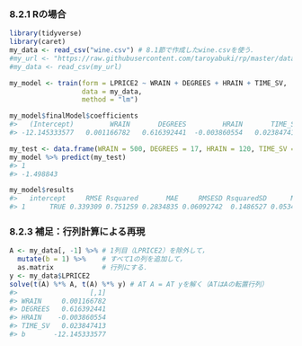 ### 8.2.1 Rの場合

```r
library(tidyverse)
library(caret)
my_data <- read_csv("wine.csv") # 8.1節で作成したwine.csvを使う．
#my_url <- "https://raw.githubusercontent.com/taroyabuki/rp/master/data/wine.csv"
#my_data <- read_csv(my_url)

my_model <- train(form = LPRICE2 ~ WRAIN + DEGREES + HRAIN + TIME_SV,
                  data = my_data,
                  method = "lm")
```

```r
my_model$finalModel$coefficients
#>   (Intercept)         WRAIN       DEGREES         HRAIN       TIME_SV 
#> -12.145333577   0.001166782   0.616392441  -0.003860554   0.023847413 
```

```r
my_test <- data.frame(WRAIN = 500, DEGREES = 17, HRAIN = 120, TIME_SV = 2)
my_model %>% predict(my_test)
#> 1 
#> -1.498843 
```

```r
my_model$results
#>   intercept     RMSE Rsquared       MAE     RMSESD RsquaredSD      MAESD
#> 1      TRUE 0.339309 0.751259 0.2834835 0.06092742  0.1486527 0.05348568
```

### 8.2.3 補足：行列計算による再現

```r
A <- my_data[, -1] %>% # 1列目（LPRICE2）を除外して，
  mutate(b = 1) %>%    # すべて1の列を追加して，
  as.matrix            # 行列にする．
y <- my_data$LPRICE2
solve(t(A) %*% A, t(A) %*% y) # AT A = AT yを解く（ATはAの転置行列）
#>                  [,1]
#> WRAIN     0.001166782
#> DEGREES   0.616392441
#> HRAIN    -0.003860554
#> TIME_SV   0.023847413
#> b       -12.145333577
```

